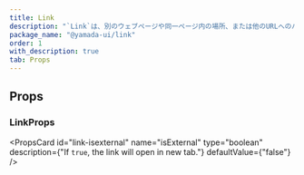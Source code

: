 ```yaml
---
title: Link
description: "`Link`は、別のウェブページや同一ページ内の場所、または他のURLへのハイパーリンクを作成するコンポーネントです。"
package_name: "@yamada-ui/link"
order: 1
with_description: true
tab: Props
---
```


## Props

### LinkProps

<PropsCard
  id="link-isexternal"
  name="isExternal"
  type="boolean"
  description={"If `true`, the link will open in new tab."}
  defaultValue={"false"}
/>
